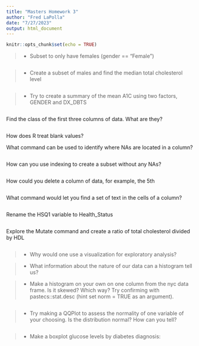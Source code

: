 ```yaml
---
title: "Masters Homework 3"
author: "Fred LaPolla"
date: "7/27/2023"
output: html_document
---
```


```r
knitr::opts_chunk$set(echo = TRUE)
```


>- Subset to only have females (gender == "Female")

```r

```


>- Create a subset of males and find the median total cholesterol level

```r

```


>- Try to create a summary of the mean A1C using two factors, GENDER and DX_DBTS

```r

```

Find the class of the first three columns of data. What are they?

```r

```

How does R treat blank values?

What command can be used to identify where NAs are located in a column?

```r

```


How can you use indexing to create a subset without any NAs?

```r

```

How could you delete a column of data, for example, the 5th 
```r

```


What command would let you find a set of text in the cells of a column?

```r

```


Rename the HSQ1 variable to Health_Status

```r

```

Explore the Mutate command and create a ratio of total cholesterol divided by HDL

```r

```



>- Why would one use a visualization for exploratory analysis?

>- What information about the nature of our data can a histogram tell us?

>- Make a histogram on your own on one column from the nyc data frame. Is it skewed? Which way? Try confirming with pastecs::stat.desc (hint set norm = TRUE as an argument).

```r

```

>- Try making a QQPlot to assess the normality of one variable of your choosing. Is the distribution normal? How can you tell?

```r

```

>- Make a boxplot glucose levels by diabetes diagnosis:

```r


```

